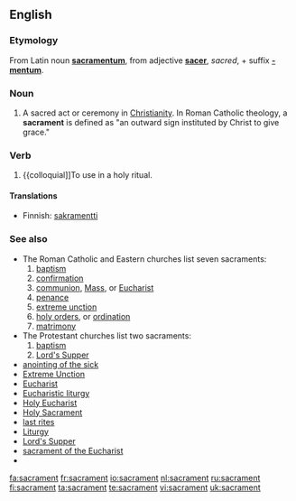 ==English==
===Etymology===
From Latin noun '''[[sacramentum]]''', from adjective '''[[sacer]]''', ''sacred'', + suffix '''[[-mentum]]'''.

===Noun===
{{en-noun}}

# {{Christianity}} A sacred act or ceremony in [[Christianity]].  In Roman Catholic theology, a '''sacrament''' is defined as "an outward sign instituted by Christ to give grace."

===Verb===
#{{colloquial]]To use in a holy ritual.

====Translations====
{{top}}
*Finnish: [[sakramentti]]
{{bottom}}

===See also===
*The Roman Catholic and Eastern churches list seven sacraments:
*# [[baptism]]
*# [[confirmation]]
*# [[communion]], [[Mass]], or [[Eucharist]]
*# [[penance]]
*# [[extreme unction]]
*# [[holy orders]], or [[ordination]]
*# [[matrimony]]
*The Protestant churches list two sacraments:
*# [[baptism]]
*# [[Lord's Supper]]
*[[anointing of the sick]]
*[[Extreme Unction]]
*[[Eucharist]]
*[[Eucharistic liturgy]]
*[[Holy Eucharist]]
*[[Holy Sacrament]]
*[[last rites]]
*[[Liturgy]]
*[[Lord's Supper]]
*[[sacrament of the Eucharist]]
*{{pedialite}}

[[fa:sacrament]]
[[fr:sacrament]]
[[io:sacrament]]
[[nl:sacrament]]
[[ru:sacrament]]
[[fi:sacrament]]
[[ta:sacrament]]
[[te:sacrament]]
[[vi:sacrament]]
[[uk:sacrament]]
